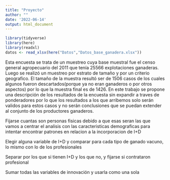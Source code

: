 ```yaml
---
title: "Proyecto"
author: ""
date: '2022-06-14'
output: html_document
---
```


```r
library(tidyverse)
library(here)
library(readxl)
datos <- read_xlsx(here("Datos","Datos_base_ganadera.xlsx"))
```

Esta encuesta se trata de un muestreo cuya base muestral fue el censo general agropecuario del 2011 que tenía 25566 explotaciones ganaderas. Luego se realizó un muestreo por estrato de tamaño y por un criterio geografico. El tamaño de la muestra resultó ser de 1506 casos de los cuales algunos fueron descartados(porque ya no eran ganaderos o por otros aspectos) por lo que la muestra final es de 1426.
En este trabajo se propone una descripción de los resultados de la encuesta sin expandir a traves de ponderadores por lo que los resultados a los que arribemos solo serán validos para estos casos y no serán conclusiones que se puedan extender al conjunto de los productores ganaderos.



Fijarse cuantas son personas fisicas debido a que esas seran las que vamos a centrar el analisis con las caracteristicas demograficas para intentar encontrar patrones en relacion a la incorporacion de I+D

Elegir alguna variable de I+D y comparar para cada tipo de ganado vacuno, lo mismo con lo de los profesionales

Separar por los que si tienen I+D y los que no, y fijarse si contrataron profesional

Sumar todas las variables de innovación y usarla como una sola

```r

```

